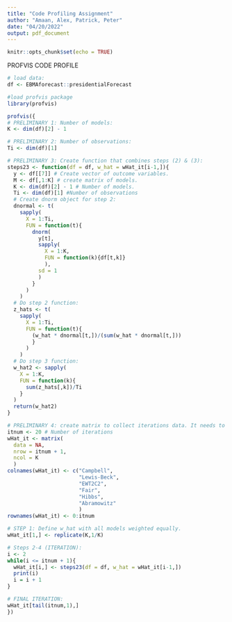 ```yaml
---
title: "Code Profiling Assignment"
author: "Amaan, Alex, Patrick, Peter"
date: "04/20/2022"
output: pdf_document
---
```


```r
knitr::opts_chunk$set(echo = TRUE)
```

PROFVIS CODE PROFILE

```r
# load data:
df <- EBMAforecast::presidentialForecast

#load profvis package
library(profvis)

profvis({
# PRELIMINARY 1: Number of models:
K <- dim(df)[2] - 1

# PRELIMINARY 2: Number of observations:
Ti <- dim(df)[1]

# PRELIMINARY 3: Create function that combines steps (2) & (3):
steps23 <- function(df = df, w_hat = wHat_it[i-1,]){
  y <- df[[7]] # Create vector of outcome variables.
  M <- df[,1:K] # create matrix of models.
  K <- dim(df)[2] - 1 # Number of models.
  Ti <- dim(df)[1] #Number of observations
  # Create dnorm object for step 2:
  dnormal <- t(
    sapply(
      X = 1:Ti,
      FUN = function(t){
        dnorm(
          y[t],
          sapply(
            X = 1:K,
            FUN = function(k){df[t,k]}
            ),
          sd = 1
          )
        }
      )
    )
  # Do step 2 function:
  z_hats <- t(
    sapply(
      X = 1:Ti,
      FUN = function(t){
        (w_hat * dnormal[t,])/(sum(w_hat * dnormal[t,]))
        }
      )
    )
  # Do step 3 function:
  w_hat2 <- sapply(
    X = 1:K,
    FUN = function(k){
      sum(z_hats[,k])/Ti
    }
  )
  return(w_hat2)
}

# PRELIMINARY 4: create matrix to collect iterations data. It needs to have 21 rows for the initial w_hat and the 20 iterations of w_hat.
itnum <- 20 # Number of iterations
wHat_it <- matrix(
  data = NA,
  nrow = itnum + 1,
  ncol = K
  )
colnames(wHat_it) <- c("Campbell",
                       "Lewis-Beck",
                       "EWT2C2",
                       "Fair",
                       "Hibbs",
                       "Abramowitz"
                       )
rownames(wHat_it) <- 0:itnum

# STEP 1: Define w_hat with all models weighted equally.
wHat_it[1,] <- replicate(K,1/K)

# Steps 2-4 (ITERATION):
i <- 2 
while(i <= itnum + 1){
  wHat_it[i,] <- steps23(df = df, w_hat = wHat_it[i-1,])
  print(i)
  i = i + 1
}

# FINAL ITERATION:
wHat_it[tail(itnum,1),]
})
```



